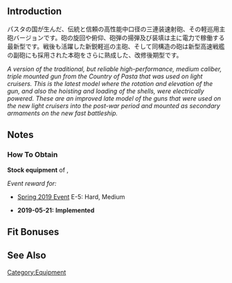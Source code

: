 {{EquipmentInfo|341}}

==Introduction==
パスタの国が生んだ、伝統と信頼の高性能中口径の三連装速射砲、その軽巡用主砲バージョンです。砲の旋回や俯仰、砲弾の揚弾及び装填は主に電力で稼働する最新型です。戦後も活躍した新鋭軽巡の主砲、そして同構造の砲は新型高速戦艦の副砲にも採用された本砲をさらに熟成した、改修後期型です。

''A version of the traditional, but reliable high-performance, medium caliber, triple mounted gun from the Country of Pasta that was used on light cruisers. This is the latest model where the rotation and elevation of the gun, and also the hoisting and loading of the shells, were electrically powered. These are an improved late model of the guns that were used on the new light cruisers into the post-war period and mounted as secondary armaments on the new fast battleship.''

==Notes==
<div class="mw-collapsible"><h3>How To Obtain</h3>
<div class="mw-collapsible-content">
'''Stock equipment''' of {{Ship/Link|Duca degli Abruzzi Kai}}, {{Ship/Link|Giuseppe Garibaldi Kai}}

''Event reward for:''
* [[Spring 2019 Event]] E-5: Hard, Medium

</div></div>


<div class="mw-collapsible><h3>Updates History</h3>
<div class="mw-collapsible-content>
* '''2019-05-21:''' '''Implemented'''
</div></div>

==Fit Bonuses==
{{:152mm/55 Triple Rapid Fire Gun Mount Kai/Bonuses}}

==See Also==
{{Equipmentlist}}
[[Category:Equipment]]